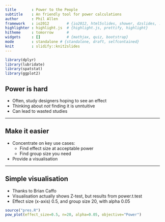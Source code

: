 ```yaml
---
title       : Power to the People
subtitle    : An friendly tool for power calculations
author      : Phil Allen
framework   : io2012        # {io2012, html5slides, shower, dzslides, ...}
highlighter : highlight.js  # {highlight.js, prettify, highlight}
hitheme     : tomorrow      # 
widgets     : []            # {mathjax, quiz, bootstrap}
mode        : standalone # {standalone, draft, selfcontained}
knit        : slidify::knit2slides
---
```


```r
library(dplyr)
library(lubridate)
library(spatstat)
library(ggplot2)
```

## Power is hard

* Often, study designers hoping to see an effect
* Thinking about _not_ finding it is unntuitive
* Can lead to wasted studies

---

## Make it easier

* Concentrate on key use cases:
  + Find effect size at acceptable power
  + Find group size you need
* Provide a visualisation

---

## Simple visualisation

* Thanks to Brian Caffo 
* Visualisation actually shows Z-test, but results from power.t.test
* Effect size (x-axis) 0.5, and group size 20, with alpha 0.05

```r
source("pres.R")
pow_plot(effect_size=0.5, n=20, alpha=0.05, objective="Power")
```


